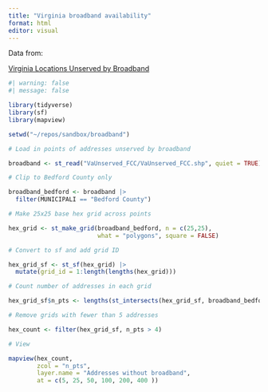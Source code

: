 ```yaml
---
title: "Virginia broadband availability"
format: html
editor: visual
---
```


Data from:

[Virginia Locations Unserved by Broadband](https://data.virginia.gov/Government/Virginia-Locations-Unserved-by-Broadband/tu9g-ra7v)

```r
#| warning: false
#| message: false

library(tidyverse)
library(sf)
library(mapview)

setwd("~/repos/sandbox/broadband")

# Load in points of addresses unserved by broadband

broadband <- st_read("VaUnserved_FCC/VaUnserved_FCC.shp", quiet = TRUE)

# Clip to Bedford County only

broadband_bedford <- broadband |> 
  filter(MUNICIPALI == "Bedford County")

# Make 25x25 base hex grid across points

hex_grid <- st_make_grid(broadband_bedford, n = c(25,25),
                         what = "polygons", square = FALSE)

# Convert to sf and add grid ID

hex_grid_sf <- st_sf(hex_grid) |> 
  mutate(grid_id = 1:length(lengths(hex_grid)))

# Count number of addresses in each grid

hex_grid_sf$n_pts <- lengths(st_intersects(hex_grid_sf, broadband_bedford))

# Remove grids with fewer than 5 addresses

hex_count <- filter(hex_grid_sf, n_pts > 4)

# View

mapview(hex_count,
        zcol = "n_pts",
        layer.name = "Addresses without broadband",
        at = c(5, 25, 50, 100, 200, 400 ))
```
